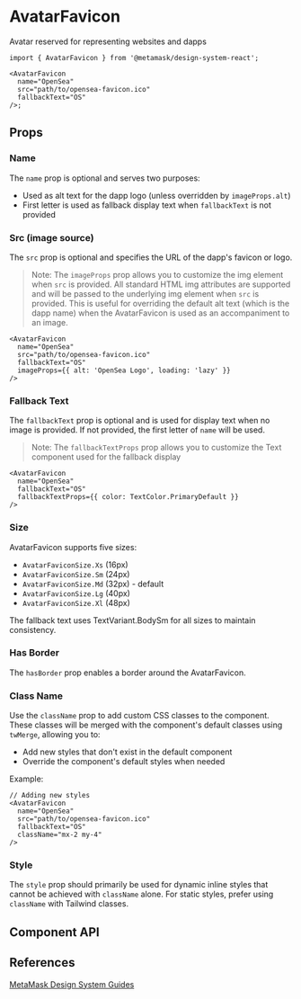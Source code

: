 

# AvatarFavicon

Avatar reserved for representing websites and dapps

```tsx
import { AvatarFavicon } from '@metamask/design-system-react';

<AvatarFavicon
  name="OpenSea"
  src="path/to/opensea-favicon.ico"
  fallbackText="OS"
/>;
```

<Canvas of={AvatarFaviconStories.Default} />

## Props

### Name

The `name` prop is optional and serves two purposes:

- Used as alt text for the dapp logo (unless overridden by `imageProps.alt`)
- First letter is used as fallback display text when `fallbackText` is not provided

<Canvas of={AvatarFaviconStories.Name} />

### Src (image source)

The `src` prop is optional and specifies the URL of the dapp's favicon or logo.

<Canvas of={AvatarFaviconStories.Src} />

> Note: The `imageProps` prop allows you to customize the img element when `src` is provided. All standard HTML img attributes are supported and will be passed to the underlying img element when `src` is provided. This is useful for overriding the default alt text (which is the dapp name) when the AvatarFavicon is used as an accompaniment to an image.

```tsx
<AvatarFavicon
  name="OpenSea"
  src="path/to/opensea-favicon.ico"
  fallbackText="OS"
  imageProps={{ alt: 'OpenSea Logo', loading: 'lazy' }}
/>
```

### Fallback Text

The `fallbackText` prop is optional and is used for display text when no image is provided. If not provided, the first letter of `name` will be used.

<Canvas of={AvatarFaviconStories.FallbackText} />

> Note: The `fallbackTextProps` prop allows you to customize the Text component used for the fallback display

```tsx
<AvatarFavicon
  name="OpenSea"
  fallbackText="OS"
  fallbackTextProps={{ color: TextColor.PrimaryDefault }}
/>
```

### Size

AvatarFavicon supports five sizes:

- `AvatarFaviconSize.Xs` (16px)
- `AvatarFaviconSize.Sm` (24px)
- `AvatarFaviconSize.Md` (32px) - default
- `AvatarFaviconSize.Lg` (40px)
- `AvatarFaviconSize.Xl` (48px)

The fallback text uses TextVariant.BodySm for all sizes to maintain consistency.

<Canvas of={AvatarFaviconStories.Size} />

### Has Border

The `hasBorder` prop enables a border around the AvatarFavicon.

<Canvas of={AvatarFaviconStories.HasBorder} />

### Class Name

Use the `className` prop to add custom CSS classes to the component. These classes will be merged with the component's default
classes using `twMerge`, allowing you to:

- Add new styles that don't exist in the default component
- Override the component's default styles when needed

Example:

```tsx
// Adding new styles
<AvatarFavicon
  name="OpenSea"
  src="path/to/opensea-favicon.ico"
  fallbackText="OS"
  className="mx-2 my-4"
/>
```

### Style

The `style` prop should primarily be used for dynamic inline styles that cannot be achieved with `className` alone. For static styles, prefer using `className` with Tailwind classes.

## Component API

<Controls of={AvatarFaviconStories.Default} />

## References

[MetaMask Design System Guides](https://www.notion.so/MetaMask-Design-System-Guides-Design-f86ecc914d6b4eb6873a122b83c12940)
